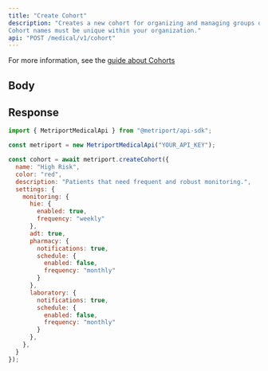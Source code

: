 ```yaml
---
title: "Create Cohort"
description: "Creates a new cohort for organizing and managing groups of patients. 
Cohort names must be unique within your organization."
api: "POST /medical/v1/cohort"
---
```


For more information, see the [guide about Cohorts](/medical-api/handling-data/cohorts)

## Body

<Snippet file="cohort.mdx" />

## Response

<Snippet file="cohort-response.mdx" />

<ResponseExample>

```javascript Metriport SDK
import { MetriportMedicalApi } from "@metriport/api-sdk";

const metriport = new MetriportMedicalApi("YOUR_API_KEY");

const cohort = await metriport.createCohort({
  name: "High Risk",
  color: "red",
  description: "Patients that need frequent and robust monitoring.",
  settings: {
    monitoring: {
      hie: {
        enabled: true,
        frequency: "weekly"
      },
      adt: true,
      pharmacy: {
        notifications: true,
        schedule: {
          enabled: false,
          frequency: "monthly"
        }
      },
      laboratory: {
        notifications: true,
        schedule: {
          enabled: false,
          frequency: "monthly"
        }
      },
    },
  }
});
```

</ResponseExample>

<Snippet file="cohort-response-json.mdx" />
